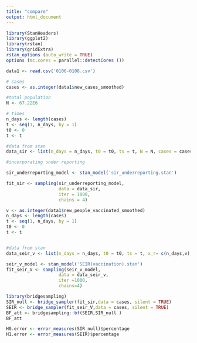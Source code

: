 ---
title: "compare"
output: html_document
---

```{r}
library(StanHeaders)
library(ggplot2)
library(rstan)
library(gridExtra)
rstan_options (auto_write = TRUE)
options (mc.cores = parallel::detectCores ())
```


```{r}
data1 <- read.csv('0106-0108.csv')
```


```{r}
# cases
cases <- as.integer(data1$new_cases_smoothed)

#total population
N <- 67.22E6

# times
n_days <- length(cases)
t <- seq(1, n_days, by = 1)
t0 <- 0
t <- t

#data from stan
data_sir <- list(n_days = n_days, t0 = t0, ts = t, N = N, cases = cases)
```



```{r}
#incorporating under reporting

sir_underreporting_model <- stan_model('sir_underreporting.stan')

fit_sir <- sampling(sir_underreporting_model, 
                    data = data_sir, 
                    iter = 1000,
                    chains = 4)
```



```{r}
v <- as.integer(data1$new_people_vaccinated_smoothed)
n_days <- length(cases)
t <- seq(1, n_days, by = 1)
t0 <- 0
t <- t


#data from stan
data_seir_v <- list(n_days = n_days, t0 = t0, ts = t, x_r= c(n_days,v), cases = cases, N = N )
```


```{r}
seir_v_model <- stan_model('SEIR(vaccination).stan')
fit_seir_V <- sampling(seir_v_model, 
                    data = data_seir_v, 
                    iter =1000,
                    chains=4)
```
                    
```{r}
library(bridgesampling)
SIR_null <- bridge_sampler(fit_sir,data = cases, silent = TRUE)
SEIR <- bridge_sampler(fit_seir_V,data = cases, silent = TRUE)
BF_att <- bridgesampling::bf(SEIR,SIR_null )
BF_att
```
                    


```{r}
H0.error <- error_measures(SIR_null)$percentage
H1.error <- error_measures(SEIR)$percentage
```













                    
                    
                    
                    